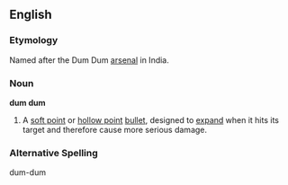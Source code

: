 ==English==
===Etymology===
Named after the Dum Dum [[arsenal]] in India.
===Noun===
'''dum dum'''
# A [[soft point]] or [[hollow point]] [[bullet]], designed to [[expand]] when it hits its target and therefore cause more serious damage.

===Alternative Spelling===
dum-dum